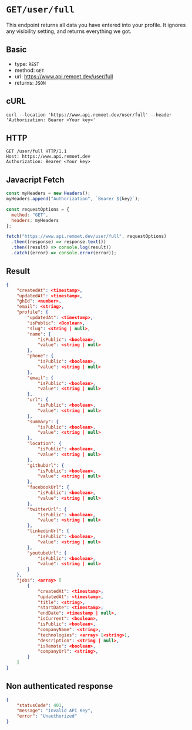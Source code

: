 
<Meta />

# `GET/user/full`

This endpoint returns all data you have entered into your profile.
It ignores any visibility setting, and returns everything we got.

## Basic
- type: `REST`
- method: `GET`
- url: https://www.api.remoet.dev/user/full
- returns: `JSON`

## cURL
```cURL
curl --location 'https://www.api.remoet.dev/user/full' --header 'Authorization: Bearer <Your key>'
```

## HTTP
```http
GET /user/full HTTP/1.1
Host: https://www.api.remoet.dev
Authorization: Bearer <Your key>
```

## Javacript Fetch
```javascript
const myHeaders = new Headers();
myHeaders.append("Authorization", `Bearer ${key}`);

const requestOptions = {
  method: "GET",
  headers: myHeaders
};

fetch("https://www.api.remoet.dev/user/full", requestOptions)
  .then((response) => response.text())
  .then((result) => console.log(result))
  .catch((error) => console.error(error));
```

## Result
```json
{
    "createdAt": <timestamp>,
    "updatedAt": <timestamp>,
    "ghId": <number>,
    "email": <string>,
    "profile": {
        "updatedAt": <timestamp>,
        "isPublic": <Boolean>,
        "slug": <string | null>,
        "name": {
            "isPublic": <boolean>,
            "value": <string | null>
        },
        "phone": {
            "isPublic": <boolean>,
            "value": <string | null>
        },
        "email": {
            "isPublic": <boolean>,
            "value": <string | null>
        },
        "url": {
            "isPublic": <boolean>,
            "value": <string | null>
        },
        "summary": {
            "isPublic": <boolean>,
            "value": <string | null>
        },
        "location": {
            "isPublic": <boolean>,
            "value": <string | null>
        },
        "githubUrl": {
            "isPublic": <boolean>,
            "value": <string | null>
        },
        "facebookUrl": {
            "isPublic": <boolean>,
            "value": <string | null>
        },
        "twitterUrl": {
            "isPublic": <boolean>,
            "value": <string | null>
        },
        "linkedinUrl": {
            "isPublic": <boolean>,
            "value": <string | null>
        },
        "youtubeUrl": {
            "isPublic": <boolean>,
            "value": <string | null>
        }
    },
    "jobs": <array> [
        {
            "createdAt": <timestamp>,
            "updatedAt": <timestamp>,
            "title": <string>,
            "startDate": <timestamp>,
            "endDate": <timestamp | null>,
            "isCurrent": <boolean>,
            "isPublic": <boolean>,
            "companyName": <string>,
            "technologies": <array> [<string>],
            "description": <string | null>,
            "isRemote": <boolean>,
            "companyUrl": <string>,
        }
    ]
}
```

## Non authenticated response
```json
{
    "statusCode": 401,
    "message": "Invalid API Key",
    "error": "Unauthorized"
}
```

